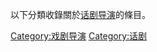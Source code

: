 {{Catnav|頁面分類|人类社会|生活|文化|话剧}}
{{Catnav|頁面分類|人类社会|生活|娱乐|话剧}}
{{Catnav|頁面分類|人类社会|文化|艺术|话剧}}
{{Catnav|頁面分類|人类社会|文化|话剧|导演}}
{{Catnav|頁面分類|人类社会|文化|话剧}}
{{Catnav|頁面分類|人类社会|文化|戏剧|导演}}
{{Catnav|頁面分類|人类社会|文化|娱乐|话剧}}
{{Catnav|頁面分類|人类社会|人物|各職業人物|导演}}
{{Catnav|頁面分類|人物|各職業人物|艺术家|导演}}
{{Catnav|頁面分類|人物|各職業人物|导演}}
{{Catnav|頁面分類|人文學科|艺术|視覺藝術|话剧}}
{{Catnav|頁面分類|人文學科|艺术|艺术家|导演}}
{{Catnav|頁面分類|人文學科|艺术|话剧|导演}}
{{Catnav|頁面分類|人文學科|艺术|话剧}}
{{Catnav|頁面分類|人文學科|文学|戏剧|导演}}

{{commonscat|话剧导演|}}

以下分類收錄關於[[话剧导演|话剧导演]]的條目。

[[Category:戏剧导演|Category:戏剧导演]]
[[Category:话剧|Category:话剧]]